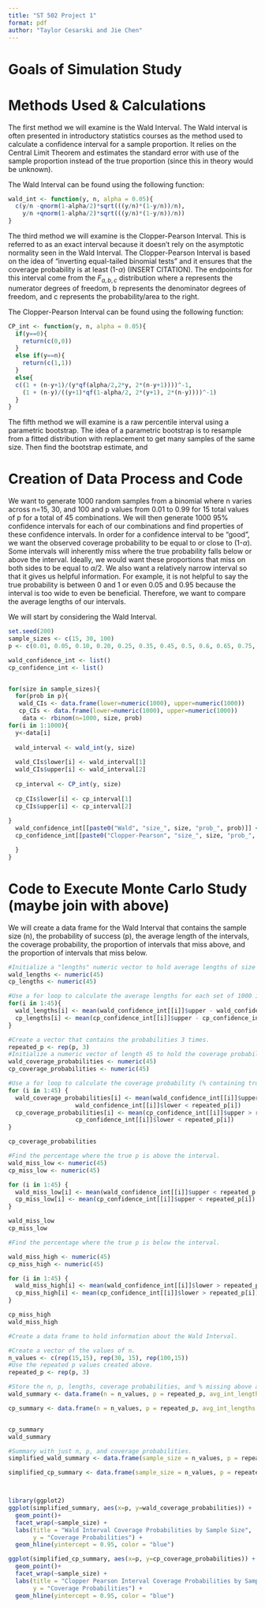```yaml
---
title: "ST 502 Project 1"
format: pdf
author: "Taylor Cesarski and Jie Chen"
---
```


# Goals of Simulation Study

# Methods Used & Calculations

The first method we will examine is the Wald Interval. The Wald interval is often presented in introductory statistics courses as the method used to calculate a confidence interval for a sample proportion. It relies on the Central Limit Theorem and estimates the standard error with use of the sample proportion instead of the true proportion (since this in theory would be unknown).

The Wald Interval can be found using the following function:

```r
wald_int <- function(y, n, alpha = 0.05){
  c(y/n -qnorm(1-alpha/2)*sqrt(((y/n)*(1-y/n))/n),
    y/n +qnorm(1-alpha/2)*sqrt(((y/n)*(1-y/n))/n))
}
```

The third method we will examine is the Clopper-Pearson Interval. This is referred to as an exact interval because it doesn't rely on the asymptotic normality seen in the Wald Interval. The Clopper-Pearson Interval is based on the idea of "inverting equal-tailed binomial tests" and it ensures that the coverage probability is at least (1-$\alpha$) (INSERT CITATION). The endpoints for this interval come from the $F_{a,b,c}$ distribution where a represents the numerator degrees of freedom, b represents the denominator degrees of freedom, and c represents the probability/area to the right.

The Clopper-Pearson Interval can be found using the following function:

```r
CP_int <- function(y, n, alpha = 0.05){
  if(y==0){
    return(c(0,0))
  }
  else if(y==n){
    return(c(1,1))
  }
  else{
  c((1 + (n-y+1)/(y*qf(alpha/2,2*y, 2*(n-y+1))))^-1,
    (1 + (n-y)/((y+1)*qf(1-alpha/2, 2*(y+1), 2*(n-y))))^-1)
  }
}
```

The fifth method we will examine is a raw percentile interval using a parametric bootstrap. The idea of a parametric bootstrap is to resample from a fitted distribution with replacement to get many samples of the same size. Then find the bootstrap estimate, and

# Creation of Data Process and Code

We want to generate 1000 random samples from a binomial where n varies across n=15, 30, and 100 and p values from 0.01 to 0.99 for 15 total values of p for a total of 45 combinations. We will then generate 1000 95% confidence intervals for each of our combinations and find properties of these confidence intervals. In order for a confidence interval to be "good", we want the observed coverage probability to be equal to or close to (1-$\alpha$). Some intervals will inherently miss where the true probability falls below or above the interval. Ideally, we would want these proportions that miss on both sides to be equal to $\alpha/2$. We also want a relatively narrow interval so that it gives us helpful information. For example, it is not helpful to say the true probability is between 0 and 1 or even 0.05 and 0.95 because the interval is too wide to even be beneficial. Therefore, we want to compare the average lengths of our intervals.

We will start by considering the Wald Interval. 

```r
set.seed(200)
sample_sizes <- c(15, 30, 100)
p <- c(0.01, 0.05, 0.10, 0.20, 0.25, 0.35, 0.45, 0.5, 0.6, 0.65, 0.75, 0.8, 0.9, 0.95, 0.99)

wald_confidence_int <- list()
cp_confidence_int <- list()


for(size in sample_sizes){
  for(prob in p){
   wald_CIs <- data.frame(lower=numeric(1000), upper=numeric(1000))
   cp_CIs <- data.frame(lower=numeric(1000), upper=numeric(1000))
    data <- rbinom(n=1000, size, prob)
for(i in 1:1000){
  y<-data[i]
  
  wald_interval <- wald_int(y, size)
  
  wald_CIs$lower[i] <- wald_interval[1]
  wald_CIs$upper[i] <- wald_interval[2]
  
  cp_interval <- CP_int(y, size)
  
  cp_CIs$lower[i] <- cp_interval[1]
  cp_CIs$upper[i] <- cp_interval[2]
  
}
  wald_confidence_int[[paste0("Wald", "size_", size, "prob_", prob)]] <- wald_CIs
  cp_confidence_int[[paste0("Clopper-Pearson", "size_", size, "prob_", prob)]] <- cp_CIs

  }
}
```

# Code to Execute Monte Carlo Study (maybe join with above)

We will create a data frame for the Wald Interval that contains the sample size (n), the probability of success (p), the average length of the intervals, the coverage probability, the proportion of intervals that miss above, and the proportion of intervals that miss below. 


```r
#Initialize a "lengths" numeric vector to hold average lengths of size 45.
wald_lengths <- numeric(45)
cp_lengths <- numeric(45)

#Use a for loop to calculate the average lengths for each set of 1000 intervals. 
for(i in 1:45){
  wald_lengths[i] <- mean(wald_confidence_int[[i]]$upper - wald_confidence_int[[i]]$lower)
  cp_lengths[i] <- mean(cp_confidence_int[[i]]$upper - cp_confidence_int[[i]]$lower)
}

#Create a vector that contains the probabilities 3 times.
repeated_p <- rep(p, 3)
#Initialize a numeric vector of length 45 to hold the coverage probabilities.
wald_coverage_probabilities <- numeric(45)
cp_coverage_probabilities <- numeric(45)

#Use a for loop to calculate the coverage probability (% containing true p) for each set of 1000 intervals.
for (i in 1:45) {
  wald_coverage_probabilities[i] <- mean(wald_confidence_int[[i]]$upper > repeated_p[i] & 
                   wald_confidence_int[[i]]$lower < repeated_p[i])
  cp_coverage_probabilities[i] <- mean(cp_confidence_int[[i]]$upper > repeated_p[i] & 
                   cp_confidence_int[[i]]$lower < repeated_p[i])
}

cp_coverage_probabilities

#Find the percentage where the true p is above the interval. 
wald_miss_low <- numeric(45)
cp_miss_low <- numeric(45)

for (i in 1:45) {
  wald_miss_low[i] <- mean(wald_confidence_int[[i]]$upper < repeated_p[i])
  cp_miss_low[i] <- mean(cp_confidence_int[[i]]$upper < repeated_p[i])
}

wald_miss_low
cp_miss_low

#Find the percentage where the true p is below the interval.

wald_miss_high <- numeric(45)
cp_miss_high <- numeric(45)

for (i in 1:45) {
  wald_miss_high[i] <- mean(wald_confidence_int[[i]]$lower > repeated_p[i])
  cp_miss_high[i] <- mean(cp_confidence_int[[i]]$lower > repeated_p[i])
}

cp_miss_high
wald_miss_high

#Create a data frame to hold information about the Wald Interval. 

#Create a vector of the values of n.
n_values <- c(rep(15,15), rep(30, 15), rep(100,15))
#Use the repeated p values created above.
repeated_p <- rep(p, 3)

#Store the n, p, lengths, coverage probabilities, and % missing above and below.
wald_summary <- data.frame(n = n_values, p = repeated_p, avg_int_lengths = wald_lengths, coverage_probs = wald_coverage_probabilities, miss_low = wald_miss_low, miss_high = wald_miss_high)

cp_summary <- data.frame(n = n_values, p = repeated_p, avg_int_lengths = cp_lengths, coverage_probs = cp_coverage_probabilities, miss_low = cp_miss_low, miss_high = cp_miss_high)


cp_summary
wald_summary

#Summary with just n, p, and coverage probabilities.
simplified_wald_summary <- data.frame(sample_size = n_values, p = repeated_p, coverage_probs = coverage_probabilities)

simplified_cp_summary <- data.frame(sample_size = n_values, p = repeated_p, coverage_probs = cp_coverage_probabilities)



library(ggplot2)
ggplot(simplified_summary, aes(x=p, y=wald_coverage_probabilities)) +
  geom_point()+
  facet_wrap(~sample_size) + 
  labs(title = "Wald Interval Coverage Probabilities by Sample Size",
       y = "Coverage Probabilities") +
  geom_hline(yintercept = 0.95, color = "blue")

ggplot(simplified_cp_summary, aes(x=p, y=cp_coverage_probabilities)) +
  geom_point()+
  facet_wrap(~sample_size) + 
  labs(title = "Clopper Pearson Interval Coverage Probabilities by Sample Size",
       y = "Coverage Probabilities") +
  geom_hline(yintercept = 0.95, color = "blue")




```